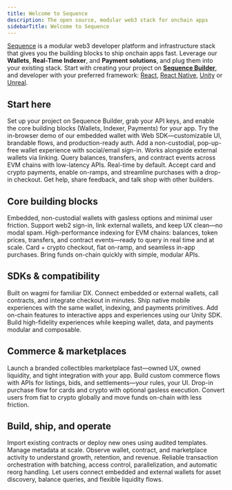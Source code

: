 ---
title: Welcome to Sequence
description: The open source, modular web3 stack for onchain apps
sidebarTitle: Welcome to Sequence
---

[Sequence](https://sequence.xyz/) is a modular web3 developer platform and infrastructure stack that gives you
the building blocks to ship onchain apps fast. Leverage our **Wallets**, **Real-Time Indexer**, and **Payment solutions**,
and plug them into your existing stack. Start with creating your project on **[Sequence Builder](https://sequence.build/)**,
and developer with your preferred framework: [React](/sdk/web/overview), [React Native](/sdk/mobile), [Unity](/sdk/unity/overview)
or [Unreal](/sdk/unreal/overview).

## Start here
<CardGroup cols={2}>
  <Card title="Create your first project" icon="folder-plus" href="/solutions/builder/getting-started">
    Set up your project on Sequence Builder, grab your API keys, and enable the core building blocks (Wallets, Indexer, Payments) for your app.
  </Card>
  <Card title="Embedded Wallet Demo" icon="gem" href="https://0xsequence.github.io/kit/?mode=waas">
    Try the in-browser demo of our embedded wallet with Web SDK—customizable UI, brandable flows, and production-ready auth.
  </Card>
  <Card title="Quickstart: Wallets" icon="wallet" href="/solutions/wallets/embedded-wallet/overview">
    Add a non-custodial, pop-up-free wallet experience with social/email sign-in. Works alongside external wallets via linking.
  </Card>
  <Card title="Quickstart: Real-Time Indexer" icon="database" href="/solutions/builder/indexer">
    Query balances, transfers, and contract events across EVM chains with low-latency APIs. Real-time by default.
  </Card>
  <Card title="Quickstart: Payments" icon="cart-shopping" href="/sdk/web/guides/checkout">
    Accept card and crypto payments, enable on-ramps, and streamline purchases with a drop-in checkout.
  </Card>
  <Card title="Join our Community" icon="discord" href="https://discord.com/invite/sequence">
    Get help, share feedback, and talk shop with other builders.
  </Card>
</CardGroup>

## Core building blocks
<CardGroup cols={3}>
  <Card title="Wallets" icon="wallet" href="/solutions/wallets/embedded-wallet/overview">
    Embedded, non-custodial wallets with gasless options and minimal user friction. Support web2 sign-in, link external wallets, and keep UX clean—no modal spam.
  </Card>
  <Card title="Real-Time Indexer" icon="database" href="/solutions/builder/indexer">
    High-performance indexing for EVM chains: balances, token prices, transfers, and contract events—ready to query in real time and at scale.
  </Card>
  <Card title="Payments" icon="coins" href="/sdk/web/guides/checkout">
    Card + crypto checkout, fiat on-ramp, and seamless in-app purchases. Bring funds on-chain quickly with simple, modular APIs.
  </Card>
</CardGroup>

## SDKs & compatibility
<CardGroup cols={4}>
  <Card title="Web SDK" icon="code" href="/sdk/web/overview">
    Built on wagmi for familiar DX. Connect embedded or external wallets, call contracts, and integrate checkout in minutes.
  </Card>
  <Card title="React Native" icon="mobile" href="/sdk/mobile">
    Ship native mobile experiences with the same wallet, indexing, and payments primitives.
  </Card>
  <Card title="Unity" icon="unity" href="/sdk/unity/overview">
    Add on-chain features to interactive apps and experiences using our Unity SDK.
  </Card>
  <Card title="Unreal" icon="unreal" href="/sdk/unreal/overview">
    Build high-fidelity experiences while keeping wallet, data, and payments modular and composable.
  </Card>
</CardGroup>

## Commerce & marketplaces
<CardGroup cols={2}>
  <Card title="White-Label Marketplace" icon="store" href="/solutions/marketplaces/white-label-marketplace/overview">
    Launch a branded collectibles marketplace fast—owned UX, owned liquidity, and tight integration with your app.
  </Card>
  <Card title="Marketplace APIs" icon="folder-plus" href="/solutions/marketplaces/custom-marketplace/overview">
    Build custom commerce flows with APIs for listings, bids, and settlements—your rules, your UI.
  </Card>
  <Card title="Checkout" icon="cart-shopping" href="/sdk/web/guides/checkout">
    Drop-in purchase flow for cards and crypto with optional gasless execution.
  </Card>
  <Card title="Fiat On-ramps" icon="arrows-rotate" href="/sdk/web/guides/on-ramp">
    Convert users from fiat to crypto globally and move funds on-chain with less friction.
  </Card>
</CardGroup>

## Build, ship, and operate
<CardGroup cols={2}>
  <Card title="Contracts & Collectibles" icon="gem" href="/solutions/collectibles/contracts/deploy-an-item-collection">
    Import existing contracts or deploy new ones using audited templates. Manage metadata at scale.
  </Card>
  <Card title="Analytics" icon="chart-line" href="/solutions/builder/analytics">
    Observe wallet, contract, and marketplace activity to understand growth, retention, and revenue.
  </Card>
  <Card title="Sidekick (Transactions API)" icon="coins" href="/solutions/sidekick/overview">
    Reliable transaction orchestration with batching, access control, parallelization, and automatic reorg handling.
  </Card>
  <Card title="Wallet Linking" icon="link" href="/sdk/web/overview">
    Let users connect embedded and external wallets for asset discovery, balance queries, and flexible liquidity flows.
  </Card>
</CardGroup>

